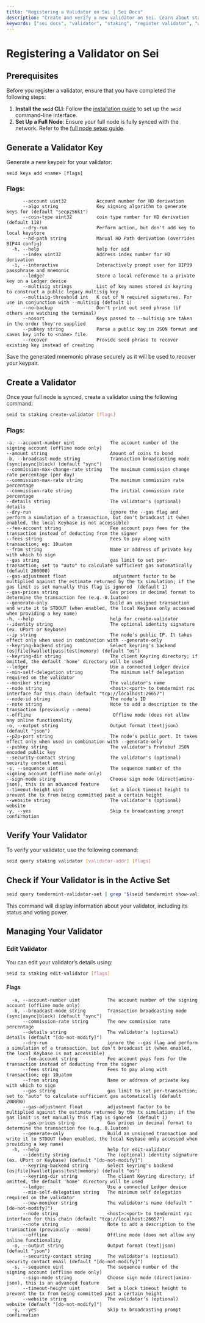 ```yaml
---
title: "Registering a Validator on Sei | Sei Docs"
description: "Create and verify a new validator on Sei. Learn about staking, self-bonding, and verifying your node in the active set."
keywords: ["sei docs", "validator", "staking", "register validator", "web3 docs"]
---
```


# Registering a Validator on Sei

## Prerequisites

Before you register a validator, ensure that you have completed the following steps:

1. **Install the `seid` CLI**: Follow the [installation guide](../dev-node/intro.mdx) to set up the `seid` command-line interface.
2. **Set Up a Full Node**: Ensure your full node is fully synced with the network. Refer to the [full node setup guide](../dev-node/intro.mdx).

## Generate a Validator Key

Generate a new keypair for your validator:

```shell
seid keys add <name> [flags]
```
### Flags:
```text
      --account uint32           Account number for HD derivation
      --algo string              Key signing algorithm to generate keys for (default "secp256k1")
      --coin-type uint32         coin type number for HD derivation (default 118)
      --dry-run                  Perform action, but don't add key to local keystore
      --hd-path string           Manual HD Path derivation (overrides BIP44 config)
  -h, --help                     help for add
      --index uint32             Address index number for HD derivation
  -i, --interactive              Interactively prompt user for BIP39 passphrase and mnemonic
      --ledger                   Store a local reference to a private key on a Ledger device
      --multisig strings         List of key names stored in keyring to construct a public legacy multisig key
      --multisig-threshold int   K out of N required signatures. For use in conjunction with --multisig (default 1)
      --no-backup                Don't print out seed phrase (if others are watching the terminal)
      --nosort                   Keys passed to --multisig are taken in the order they're supplied
      --pubkey string            Parse a public key in JSON format and saves key info to <name> file.
      --recover                  Provide seed phrase to recover existing key instead of creating

```
Save the generated mnemonic phrase securely as it will be used to recover your keypair.

## Create a Validator

Once your full node is synced, create a validator using the following command:

```bash
seid tx staking create-validator [flags]
```

### Flags:

```text
-a, --account-number uint             The account number of the signing account (offline mode only)
--amount string                       Amount of coins to bond
-b, --broadcast-mode string           Transaction broadcasting mode (sync|async|block) (default "sync")
--commission-max-change-rate string   The maximum commission change rate percentage (per day)
--commission-max-rate string          The maximum commission rate percentage
--commission-rate string              The initial commission rate percentage
--details string                      The validator's (optional) details
--dry-run                             ignore the --gas flag and perform a simulation of a transaction, but don't broadcast it (when enabled, the local Keybase is not accessible)
--fee-account string                  Fee account pays fees for the transaction instead of deducting from the signer
--fees string                         Fees to pay along with transaction; eg: 10uatom
--from string                         Name or address of private key with which to sign
--gas string                          gas limit to set per-transaction; set to "auto" to calculate sufficient gas automatically (default 200000)
--gas-adjustment float                 adjustment factor to be multiplied against the estimate returned by the tx simulation; if the gas limit is set manually this flag is ignored  (default 1)
--gas-prices string                   Gas prices in decimal format to determine the transaction fee (e.g. 0.1uatom)
--generate-only                       Build an unsigned transaction and write it to STDOUT (when enabled, the local Keybase only accessed when providing a key name)
-h, --help                            help for create-validator
--identity string                     The optional identity signature (ex. UPort or Keybase)
--ip string                           The node's public IP. It takes effect only when used in combination with --generate-only
--keyring-backend string              Select keyring's backend (os|file|kwallet|pass|test|memory) (default "os")
--keyring-dir string                  The client Keyring directory; if omitted, the default 'home' directory will be used
--ledger                              Use a connected Ledger device
--min-self-delegation string          The minimum self delegation required on the validator
--moniker string                      The validator's name
--node string                         <host>:<port> to tendermint rpc interface for this chain (default "tcp://localhost:26657")
--node-id string                      The node's ID
--note string                         Note to add a description to the transaction (previously --memo)
--offline                              Offline mode (does not allow any online functionality
-o, --output string                   Output format (text|json) (default "json")
--p2p-port string                     The node's public port. It takes effect only when used in combination with --generate-only
--pubkey string                       The validator's Protobuf JSON encoded public key
--security-contact string             The validator's (optional) security contact email
-s, --sequence uint                   The sequence number of the signing account (offline mode only)
--sign-mode string                    Choose sign mode (direct|amino-json), this is an advanced feature
--timeout-height uint                 Set a block timeout height to prevent the tx from being committed past a certain height
--website string                      The validator's (optional) website
-y, --yes                             Skip tx broadcasting prompt confirmation
```

## Verify Your Validator

To verify your validator, use the following command:

```bash
seid query staking validator [validator-addr] [flags]
```

## Check if Your Validator is in the Active Set
```bash
seid query tendermint-validator-set | grep "$(seid tendermint show-validator | jq -r .key)"
````

This command will display information about your validator, including its status and voting power.

## Managing Your Validator

### Edit Validator

You can edit your validator’s details using:

```bash
seid tx staking edit-validator [flags]
```

#### Flags

```text
  -a, --account-number uint          The account number of the signing account (offline mode only)
  -b, --broadcast-mode string        Transaction broadcasting mode (sync|async|block) (default "sync")
      --commission-rate string       The new commission rate percentage
      --details string               The validator's (optional) details (default "[do-not-modify]")
      --dry-run                      ignore the --gas flag and perform a simulation of a transaction, but don't broadcast it (when enabled, the local Keybase is not accessible)
      --fee-account string           Fee account pays fees for the transaction instead of deducting from the signer
      --fees string                  Fees to pay along with transaction; eg: 10uatom
      --from string                  Name or address of private key with which to sign
      --gas string                   gas limit to set per-transaction; set to "auto" to calculate sufficient gas automatically (default 200000)
      --gas-adjustment float         adjustment factor to be multiplied against the estimate returned by the tx simulation; if the gas limit is set manually this flag is ignored  (default 1)
      --gas-prices string            Gas prices in decimal format to determine the transaction fee (e.g. 0.1uatom)
      --generate-only                Build an unsigned transaction and write it to STDOUT (when enabled, the local Keybase only accessed when providing a key name)
  -h, --help                         help for edit-validator
      --identity string              The (optional) identity signature (ex. UPort or Keybase) (default "[do-not-modify]")
      --keyring-backend string       Select keyring's backend (os|file|kwallet|pass|test|memory) (default "os")
      --keyring-dir string           The client Keyring directory; if omitted, the default 'home' directory will be used
      --ledger                       Use a connected Ledger device
      --min-self-delegation string   The minimum self delegation required on the validator
      --new-moniker string           The validator's name (default "[do-not-modify]")
      --node string                  <host>:<port> to tendermint rpc interface for this chain (default "tcp://localhost:26657")
      --note string                  Note to add a description to the transaction (previously --memo)
      --offline                      Offline mode (does not allow any online functionality
  -o, --output string                Output format (text|json) (default "json")
      --security-contact string      The validator's (optional) security contact email (default "[do-not-modify]")
  -s, --sequence uint                The sequence number of the signing account (offline mode only)
      --sign-mode string             Choose sign mode (direct|amino-json), this is an advanced feature
      --timeout-height uint          Set a block timeout height to prevent the tx from being committed past a certain height
      --website string               The validator's (optional) website (default "[do-not-modify]")
  -y, --yes                          Skip tx broadcasting prompt confirmation

```
